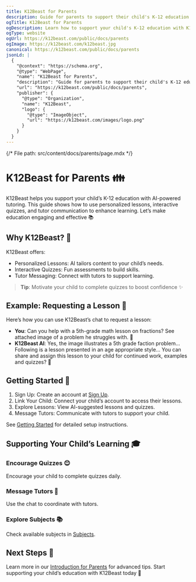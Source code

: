 ```yaml
---
title: K12Beast for Parents
description: Guide for parents to support their child's K-12 education using K12Beast's AI-powered tutoring platform.
ogTitle: K12Beast for Parents
ogDescription: Learn how to support your child's K-12 education with K12Beast's personalized tutoring tools.
ogType: website
ogUrl: https://k12beast.com/public/docs/parents
ogImage: https://k12beast.com/k12beast.jpg
canonical: https://k12beast.com/public/docs/parents
jsonLd: |
  {
    "@context": "https://schema.org",
    "@type": "WebPage",
    "name": "K12Beast for Parents",
    "description": "Guide for parents to support their child's K-12 education using K12Beast's AI-powered tutoring platform.",
    "url": "https://k12beast.com/public/docs/parents",
    "publisher": {
      "@type": "Organization",
      "name": "K12Beast",
      "logo": {
        "@type": "ImageObject",
        "url": "https://k12beast.com/images/logo.png"
      }
    }
  }
---
```


{/* File path: src/content/docs/parents/page.mdx */}

# K12Beast for Parents 👪

K12Beast helps you support your child’s K-12 education with AI-powered tutoring. This guide shows how to use personalized lessons, interactive quizzes, and tutor communication to enhance learning. Let’s make education engaging and effective 📚

## Why K12Beast? 🌟

K12Beast offers:
- Personalized Lessons: AI tailors content to your child’s needs.
- Interactive Quizzes: Fun assessments to build skills.
- Tutor Messaging: Connect with tutors to support learning.

> **Tip**: Motivate your child to complete quizzes to boost confidence ✨

## Example: Requesting a Lesson 📝

Here’s how you can use K12Beast’s chat to request a lesson:

- **You**: Can you help with a 5th-grade math lesson on fractions? See attached image of a problem he struggles with. 📸
- **K12Beast AI**: Yes, the image illustrates a 5th grade faction problem... Following is a lesson presented in an age appropriate style... You can share and assign this lesson to your child for continued work, examples and quizzes? 🧮

## Getting Started 🚀

1. Sign Up: Create an account at [Sign Up](/public/signup).
2. Link Your Child: Connect your child’s account to access their lessons.
3. Explore Lessons: View AI-suggested lessons and quizzes.
4. Message Tutors: Communicate with tutors to support your child.

See [Getting Started](/public/docs/getting-started) for detailed setup instructions.

## Supporting Your Child’s Learning 🎓

### Encourage Quizzes 😊
Encourage your child to complete quizzes daily.

### Message Tutors 💬
Use the chat to coordinate with tutors.

### Explore Subjects 📚
Check available subjects in [Subjects](/public/docs/subjects).

## Next Steps 🔗

Learn more in our [Introduction for Parents](/public/docs/parents/introduction) for advanced tips. Start supporting your child’s education with K12Beast today 🐾